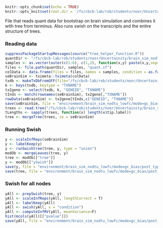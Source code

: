 ```r
knitr::opts_chunk$set(echo = TRUE)
knitr::opts_knit$set(root.dir = '/fs/cbcb-lab/rob/students/noor/Uncertainity/treeTerminusScripts')
```
File that reads quant data for bootstrap on brain simulation and combines it with tree from terminus. Also runs swish on the transcripts and the entire structure of trees.

### Reading data
```r
suppressPackageStartupMessages(source("tree_helper_function.R"))
quantDir <- "/fs/cbcb-lab/rob/students/noor/Uncertainity/brain_sim_nodtu_lowfc/mode=gc_bias/post_type=gibbs_nrep=100_tf=100/out_sal"
samples <- as.vector(outer(c(1:6), c(1,2), function(x,y) paste(x,y,sep="_")))
files <- file.path(quantDir, samples, "quant.sf")
colData <- data.frame(files = files, names = samples, condition = as.factor(rep(c(1,2),each=6)))
seBrainSim <- tximeta::tximeta(colData)
txdb <- makeTxDbFromGFF(file="/fs/cbcb-lab/rob/students/noor/Uncertainity/brain_sim/annotation/gencode.v26.annotation.gtf.gz")
k <- keys(txdb, keytype = "TXNAME")
tx2gene <- select(txdb, k, "GENEID", "TXNAME")
tInds <- match(rownames(seBrainSim), tx2gene[,"TXNAME"])
rowData(seBrainSim) <- tx2gene[tInds,c("GENEID", "TXNAME")]
save(seBrainSim, file = "environment/brain_sim_nodtu_lowfc/mode=gc_bias/post_type=gibbs_nrep=100_tf=100/seBrainSim.RData")
trees <- read.tree("/fs/cbcb-lab/rob/students/noor/Uncertainity/brain_sim_nodtu_lowfc/mode=gc_bias/post_type=gibbs_nrep=100_tf=100/out_term/cluster_nwk.txt")
tLengths <- sapply(trees, function(x) length(x$tip.label))
tree <- mergeTree(trees, se = seBrainSim)
```

### Running Swish
```r
y <- scaleInfReps(seBrainSim)
y <- labelKeep(y)
y <- runSwishtree(tree, y, type = "union")
modOb <- mergeLeaves(tree, y)
tree <- modOb[["tree"]]
y <- modOb[["ySwish"]]
save(y, file = "environment/brain_sim_nodtu_lowfc/mode=gc_bias/post_type=gibbs_nrep=100_tf=100/y.RData")
save(tree, file = "environment/brain_sim_nodtu_lowfc/mode=gc_bias/post_type=gibbs_nrep=100_tf=100/tree.RData")
```

### Swish for all nodes
```r
yAll <- prepSwish(tree, y)
yAll <- scaleInfReps(yAll, lengthCorrect = T)
yAll <- labelKeep(yAll)
yAll <- swish(yAll, x = "condition")
yAll <- computeInfRV(yAll, meanVariance=F)
hist(mcols(yAll)[["pvalue"]])
save(yAll, file = "environment/brain_sim_nodtu_lowfc/mode=gc_bias/post_type=gibbs_nrep=100_tf=100/yAll.RData")
```